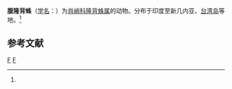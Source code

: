 {{Speciesbox
| taxon = Tylorida ventralis
| image = Tetragnathidae in Kadavoor.jpg
| binomial_authority = (Thorell, 1877)<ref name='id13447'>{{cite web| url =http://www.bioinfo.cn/db05/BjdwSpecies.php?action=view&id=13447| title =腹隆背蛛| work =《中国动物物种编目数据库》| publisher =中国科学院微生物研究所| author =中国科学院动物研究所| accessdate =2009-04-28| deadurl =yes| archiveurl =https://web.archive.org/web/20160305023307/http://www.bioinfo.cn/db05/BjdwSpecies.php?action=view&id=13447| archivedate =2016-03-05}}</ref>
}}

'''腹隆背蛛'''（[[学名|学名]]：{{lang|la|''Tylorida ventralis''}}）为[[肖峭科|肖峭科]][[隆背蛛属|隆背蛛属]]的动物。分布于印度至新几内亚、[[台湾岛|台湾岛]]等地。<ref name='id13447'/>

== 参考文献 ==
{{reflist}}

{{taxonbar}}
[[Category:_1877年描述的动物|F]]
[[Category:隆背蛛属|F]]